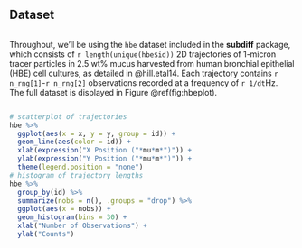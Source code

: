 ## Dataset

```r
```

Throughout, we'll be using the `hbe` dataset included in the **subdiff** package, which consists of `r length(unique(hbe$id))` 2D trajectories of 1-micron tracer particles in 2.5 wt% mucus harvested from human bronchial epithelial (HBE) cell cultures, as detailed in @hill.etal14.  Each trajectory contains `r n_rng[1]`-`r n_rng[2]` observations recorded at a frequency of `r 1/dt`Hz.  The full dataset is displayed in Figure \@ref(fig:hbeplot).

```r
```

```r
# scatterplot of trajectories
hbe %>%
  ggplot(aes(x = x, y = y, group = id)) +
  geom_line(aes(color = id)) +
  xlab(expression("X Position ("*mu*m*")")) +
  ylab(expression("Y Position ("*mu*m*")")) +
  theme(legend.position = "none")
# histogram of trajectory lengths
hbe %>%
  group_by(id) %>%
  summarize(nobs = n(), .groups = "drop") %>%
  ggplot(aes(x = nobs)) +
  geom_histogram(bins = 30) +
  xlab("Number of Observations") +
  ylab("Counts")
```
